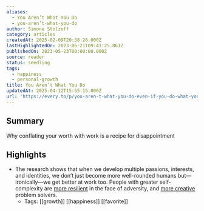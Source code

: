```yaml
---
aliases:
  - You Aren’t What You Do
  - you-aren’t-what-you-do
author: Simone Stolzoff
category: articles
createdAt: 2025-02-09T20:38:26.000Z
lastHighlightedOn: 2023-06-21T09:41:25.861Z
publishedOn: 2023-05-23T00:00:00.000Z
source: reader
status: seedling
tags:
  - happiness
  - personal-growth
title: You Aren’t What You Do
updatedAt: 2025-04-12T15:55:15.000Z
url: 'https://every.to/p/you-aren-t-what-you-do-even-if-you-do-what-you-love'
---
```

## Summary

Why conflating your worth with work is a recipe for disappointment

## Highlights

- The research shows that when we develop multiple passions, interests, and identities, we don’t just become more well-rounded humans but—ironically—we get better at work too. People with greater self-complexity are [more resilient](https://pubmed.ncbi.nlm.nih.gov/3572732/) in the face of adversity, and [more creative](https://www.apa.org/monitor/2022/04/cover-science-creativity) problem solvers.
    - Tags: [[growth]] [[happiness]] [[favorite]]
